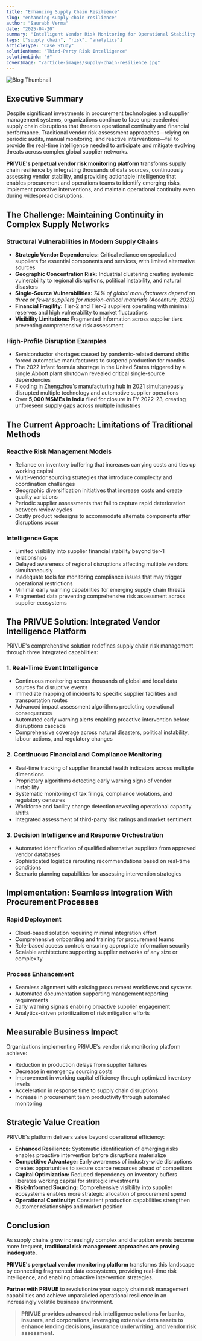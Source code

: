 ```yaml
---
title: "Enhancing Supply Chain Resilience"
slug: "enhancing-supply-chain-resilience"
author: "Saurabh Verma"
date: "2025-04-20"
summary: "Intelligent Vendor Risk Monitoring for Operational Stability "
tags: ["supply chain", "risk", "analytics"]
articleType: "Case Study"
solutionName: "Third-Party Risk Intelligence"
solutionLink: "#"
coverImage: "/article-images/supply-chain-resilience.jpg"
---
```


![Blog Thumbnail](/articles-test-images/supply-chain.jpg)

## Executive Summary  
Despite significant investments in procurement technologies and supplier management systems, organizations continue to face unprecedented supply chain disruptions that threaten operational continuity and financial performance. Traditional vendor risk assessment approaches—relying on periodic audits, manual monitoring, and reactive interventions—fail to provide the real-time intelligence needed to anticipate and mitigate evolving threats across complex global supplier networks.  

**PRIVUE's perpetual vendor risk monitoring platform** transforms supply chain resilience by integrating thousands of data sources, continuously assessing vendor stability, and providing actionable intelligence that enables procurement and operations teams to identify emerging risks, implement proactive interventions, and maintain operational continuity even during widespread disruptions.  

## The Challenge: Maintaining Continuity in Complex Supply Networks  

### Structural Vulnerabilities in Modern Supply Chains  
- **Strategic Vendor Dependencies:** Critical reliance on specialized suppliers for essential components and services, with limited alternative sources  
- **Geographic Concentration Risk:** Industrial clustering creating systemic vulnerability to regional disruptions, political instability, and natural disasters  
- **Single-Source Vulnerabilities:** *74% of global manufacturers depend on three or fewer suppliers for mission-critical materials (Accenture, 2023)*  
- **Financial Fragility:** Tier-2 and Tier-3 suppliers operating with minimal reserves and high vulnerability to market fluctuations  
- **Visibility Limitations:** Fragmented information across supplier tiers preventing comprehensive risk assessment  

### High-Profile Disruption Examples  
- Semiconductor shortages caused by pandemic-related demand shifts forced automotive manufacturers to suspend production for months  
- The 2022 infant formula shortage in the United States triggered by a single Abbott plant shutdown revealed critical single-source dependencies  
- Flooding in Zhengzhou's manufacturing hub in 2021 simultaneously disrupted multiple technology and automotive supplier operations  
- Over **5,000 MSMEs in India** filed for closure in FY 2022-23, creating unforeseen supply gaps across multiple industries  


## The Current Approach: Limitations of Traditional Methods  

### Reactive Risk Management Models  
- Reliance on inventory buffering that increases carrying costs and ties up working capital  
- Multi-vendor sourcing strategies that introduce complexity and coordination challenges  
- Geographic diversification initiatives that increase costs and create quality variations  
- Periodic supplier assessments that fail to capture rapid deterioration between review cycles  
- Costly product redesigns to accommodate alternate components after disruptions occur  

### Intelligence Gaps  
- Limited visibility into supplier financial stability beyond tier-1 relationships  
- Delayed awareness of regional disruptions affecting multiple vendors simultaneously  
- Inadequate tools for monitoring compliance issues that may trigger operational restrictions  
- Minimal early warning capabilities for emerging supply chain threats  
- Fragmented data preventing comprehensive risk assessment across supplier ecosystems  


## The PRIVUE Solution: Integrated Vendor Intelligence Platform  

PRIVUE's comprehensive solution redefines supply chain risk management through three integrated capabilities:  

### 1. Real-Time Event Intelligence  
- Continuous monitoring across thousands of global and local data sources for disruptive events  
- Immediate mapping of incidents to specific supplier facilities and transportation routes  
- Advanced impact assessment algorithms predicting operational consequences  
- Automated early warning alerts enabling proactive intervention before disruptions cascade  
- Comprehensive coverage across natural disasters, political instability, labour actions, and regulatory changes  

### 2. Continuous Financial and Compliance Monitoring  
- Real-time tracking of supplier financial health indicators across multiple dimensions  
- Proprietary algorithms detecting early warning signs of vendor instability  
- Systematic monitoring of tax filings, compliance violations, and regulatory censures  
- Workforce and facility change detection revealing operational capacity shifts  
- Integrated assessment of third-party risk ratings and market sentiment  

### 3. Decision Intelligence and Response Orchestration  
- Automated identification of qualified alternative suppliers from approved vendor databases  
- Sophisticated logistics rerouting recommendations based on real-time conditions  
- Scenario planning capabilities for assessing intervention strategies  


## Implementation: Seamless Integration With Procurement Processes  

### Rapid Deployment  
- Cloud-based solution requiring minimal integration effort  
- Comprehensive onboarding and training for procurement teams  
- Role-based access controls ensuring appropriate information security  
- Scalable architecture supporting supplier networks of any size or complexity  

### Process Enhancement  
- Seamless alignment with existing procurement workflows and systems  
- Automated documentation supporting management reporting requirements  
- Early warning signals enabling proactive supplier engagement  
- Analytics-driven prioritization of risk mitigation efforts  


## Measurable Business Impact  

Organizations implementing PRIVUE's vendor risk monitoring platform achieve:  
- Reduction in production delays from supplier failures  
- Decrease in emergency sourcing costs  
- Improvement in working capital efficiency through optimized inventory levels  
- Acceleration in response time to supply chain disruptions  
- Increase in procurement team productivity through automated monitoring  


## Strategic Value Creation  

PRIVUE's platform delivers value beyond operational efficiency:  
- **Enhanced Resilience:** Systematic identification of emerging risks enables proactive intervention before disruptions materialize  
- **Competitive Advantage:** Early awareness of industry-wide disruptions creates opportunities to secure scarce resources ahead of competitors  
- **Capital Optimization:** Reduced dependency on inventory buffers liberates working capital for strategic investments  
- **Risk-Informed Sourcing:** Comprehensive visibility into supplier ecosystems enables more strategic allocation of procurement spend  
- **Operational Continuity:** Consistent production capabilities strengthen customer relationships and market position  


## Conclusion  

As supply chains grow increasingly complex and disruption events become more frequent, **traditional risk management approaches are proving inadequate.**  

**PRIVUE's perpetual vendor monitoring platform** transforms this landscape by connecting fragmented data ecosystems, providing real-time risk intelligence, and enabling proactive intervention strategies.  

**Partner with PRIVUE** to revolutionize your supply chain risk management capabilities and achieve unparalleled operational resilience in an increasingly volatile business environment.  


> **PRIVUE provides advanced risk intelligence solutions for banks, insurers, and corporations, leveraging extensive data assets to enhance lending decisions, insurance underwriting, and vendor risk assessment.**  
